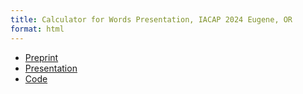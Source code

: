 ```yaml
---
title: Calculator for Words Presentation, IACAP 2024 Eugene, OR
format: html
---
```


* [Preprint](https://zenodo.org/records/12602858)
* [Presentation](https://denubis.github.io/calculator-for-words-presentation/calculators-for-words.html#/title-slide)
* [Code](https://github.com/Denubis/calculator-for-words-presentation)
